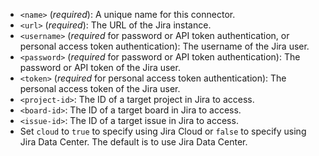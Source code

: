 - `<name>` (_required_): A unique name for this connector.
- `<url>` (_required_): The URL of the Jira instance.
- `<username>` (_required_ for password or API token authentication, or personal access token authentication): The username of the Jira user.
- `<password>` (_required_ for password or API token authentication): The password or API token of the Jira user.
- `<token>` (_required_ for personal access token authentication): The personal access token of the Jira user.
- `<project-id>`: The ID of a target project in Jira to access.
- `<board-id>`: The ID of a target board in Jira to access.
- `<issue-id>`: The ID of a target issue in Jira to access.
- Set `cloud` to `true` to specify using Jira Cloud or `false` to specify using Jira Data Center. The default is to use Jira Data Center.